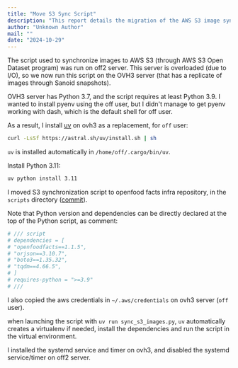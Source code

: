 ```yaml
---
title: "Move S3 Sync Script"
description: "This report details the migration of the AWS S3 image synchronization script from the overloaded off2 server to OVH3. It covers the installation of `uv` for Python environment management and the configuration of the systemd service and timer on OVH3."
author: "Unknown Author"
mail: ""
date: "2024-10-29"
---
```


The script used to synchronize images to AWS S3 (through AWS S3 Open Dataset program) was run on off2 server.
This server is overloaded (due to I/O), so we now run this script on the OVH3 server (that has a replicate of images through Sanoid snapshots).

OVH3 server has Python 3.7, and the script requires at least Python 3.9. I wanted to install pyenv using the off user, but I didn't manage to get pyenv working with dash, which is the default shell for off user.

As a result, I install [uv](https://docs.astral.sh/uv/) on ovh3 as a replacement, for `off` user:


```bash
curl -LsSf https://astral.sh/uv/install.sh | sh
```

`uv` is installed automatically in `/home/off/.cargo/bin/uv`.

Install Python 3.11:

```bash
uv python install 3.11
```

I moved S3 synchronization script to openfood facts infra repository, in the `scripts` directory ([commit](https://github.com/openfoodfacts/openfoodfacts-infrastructure/commit/42dd4fcdb1f52d55767f33136bc94a6590fa4fd8)).

Note that Python version and dependencies can be directly declared at the top of the Python script, as comment:

```python
# /// script
# dependencies = [
# "openfoodfacts==1.1.5",
# "orjson==3.10.7",
# "boto3==1.35.32",
# "tqdm==4.66.5",
# ]
# requires-python = ">=3.9"
# ///
```

I also copied the aws credentials in `~/.aws/credentials` on ovh3 server (`off` user).

when launching the script with `uv run sync_s3_images.py`, `uv` automatically creates a virtualenv if needed, install the dependencies and run the script in the virtual environment.

I installed the systemd service and timer on ovh3, and disabled the systemd service/timer on off2 server.